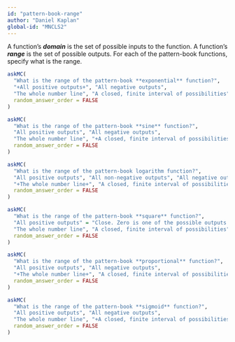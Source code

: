 ```yaml
---
id: "pattern-book-range"
author: "Daniel Kaplan"
global-id: "MNCLS2"
---
```


A function's ***domain*** is the set of possible inputs to the function. A function's ***range*** is the set of possible outputs. For each of the pattern-book functions, specify what is the range.

```r
askMC(
  "What is the range of the pattern-book **exponential** function?",
  "+All positive outputs+", "All negative outputs", 
  "The whole number line", "A closed, finite interval of possibilities",
  random_answer_order = FALSE
)
```

```r
askMC(
  "What is the range of the pattern-book **sine** function?",
  "All positive outputs", "All negative outputs", 
  "The whole number line", "+A closed, finite interval of possibilities+" = "Yes. The output of pattern-book sinusoid functions is always in the interval from -1 to 1, inclusive",
  random_answer_order = FALSE
)
```

```r
askMC(
  "What is the range of the pattern-book logarithm function?",
  "All positive outputs", "All non-negative outputs", "All negative outputs", 
  "+The whole number line+", "A closed, finite interval of possibilities",
  random_answer_order = FALSE
)
```

```r
askMC(
  "What is the range of the pattern-book **square** function?",
  "All positive outputs" = "Close. Zero is one of the possible outputs. We can say, equivalently, that the range is all the **positive outputs plus 0** or all the **non-negative** outputs.", "+All non-negative outputs+", "All negative outputs", 
  "The whole number line", "A closed, finite interval of possibilities",
  random_answer_order = FALSE
)
```

```r
askMC(
  "What is the range of the pattern-book **proportional** function?",
  "All positive outputs", "All negative outputs", 
  "+The whole number line+", "A closed, finite interval of possibilities" = "The range extends from $-\\infty$ to $\\infty$.",
  random_answer_order = FALSE
)
```

```r
askMC(
  "What is the range of the pattern-book **sigmoid** function?",
  "All positive outputs", "All negative outputs", 
  "The whole number line", "+A closed, finite interval of possibilities+" = "Right. The pattern-book sigmoid function has an output that is always in the interval $0 \\leq \\pnorm(x) \\leq 1 .$",
  random_answer_order = FALSE
)
```




